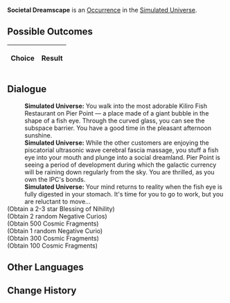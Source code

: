 {{Simulated Universe Event Infobox
|title         = Societal Dreamscape
|image         = Random Event Normal.png
|type          =
|domains_su    = Occurrence
|domains_ext   = Occurrence
|domains_swarm = 
|domains_gng   = 
|requirements  =
|prev          = 
|next          = 
|indexRewards  =
|characters    = 
}}
'''Societal Dreamscape''' is an [[Simulated Universe/Occurrence|Occurrence]] in the [[Simulated Universe]].

==Possible Outcomes==
{| class="article-table"
!Choice
!Result

|}

<!--
==Gameplay Notes==

-->
==Dialogue==
{{Dialogue Start}}
:'''Simulated Universe:''' You walk into the most adorable Kiliro Fish Restaurant on Pier Point &mdash; a place made of a giant bubble in the shape of a fish eye. Through the curved glass, you can see the subspace barrier. You have a good time in the pleasant afternoon sunshine.
:'''Simulated Universe:''' While the other customers are enjoying the piscatorial ultrasonic wave cerebral fascia massage, you stuff a fish eye into your mouth and plunge into a social dreamland. Pier Point is seeing a period of development during which the galactic currency will be raining down regularly from the sky. You are thrilled, as you own the IPC's bonds.
:'''Simulated Universe:''' Your mind returns to reality when the fish eye is fully digested in your stomach. It's time for you to go to work, but you are reluctant to move...
;(Obtain a 2-3 star Blessing of Nihility)
;(Obtain 2 random Negative Curios)
;(Obtain 500 Cosmic Fragments)
;(Obtain 1 random Negative Curio)
;(Obtain 300 Cosmic Fragments)
;(Obtain 100 Cosmic Fragments)
{{Dialogue End}}

==Other Languages==
{{Other Languages
|en   = Societal Dreamscape
|zhs  = 社会性梦境
|zht  = 社會性夢境
|ja   = {{Rubi|社会性|しゃかいせい}}の{{Rubi|夢|ゆめ}}
|ko   = 사회적 꿈
|es   = Sueños de sociedad
|fr   = Onirisme sociétal
|ru   = Сны социума
|th   = ความฝันของสังคม
|vi   = Giấc Mơ Mang Tính Xã Hội
|de   = Gesellschaftliche Traumlandschaft
|id   = Mimpi Kehidupan Sosial
|pt   = Sonho de Fuga Social
}}

==Change History==
{{Change History|1.3}}
